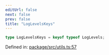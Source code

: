 ```yaml
---
editUrl: false
next: false
prev: false
title: "LogLevelsKeys"
---
```


```ts
type LogLevelsKeys = keyof typeof LogLevels;
```

Defined in: [package/src/utils.ts:57](https://github.com/KingsBeCattz/ezdd/blob/0f600ba185b426f1ed870030a52eb2b1640838c6/package/src/utils.ts#L57)
